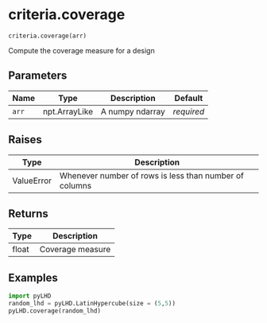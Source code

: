 # criteria.coverage { #pyLHD.criteria.coverage }

`criteria.coverage(arr)`

Compute the coverage measure for a design

## Parameters

| Name   | Type          | Description     | Default    |
|--------|---------------|-----------------|------------|
| `arr`  | npt.ArrayLike | A numpy ndarray | _required_ |

## Raises

| Type       | Description                                            |
|------------|--------------------------------------------------------|
| ValueError | Whenever number of rows is less than number of columns |

## Returns

| Type   | Description      |
|--------|------------------|
| float  | Coverage measure |

## Examples



```python
import pyLHD
random_lhd = pyLHD.LatinHypercube(size = (5,5))
pyLHD.coverage(random_lhd)
```
